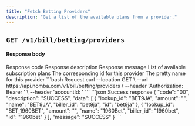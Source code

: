 ```yaml
---
title: "Fetch Betting Providers"
description: "Get a list of the available plans from a provider."
---
```


<CardGroup cols={2}>
    <Card
        title="Subscribe to betting"
        icon="link-simple"
        href="/products/bills/subscribe-to-betting"
    ></Card>
</CardGroup>

## `GET /v1/bill/betting/providers`


#### Response body

<ResponseField name="code" type="string" required>
    Response code
</ResponseField>

<ResponseField name="description" type="string" required>
    Response description
</ResponseField>

<ResponseField name="message" type="string" required>
    Response message
</ResponseField>

<ResponseField name="data" type="object[]">
    List of available subscription plans
    <Expandable title="object" defaultOpen="true">
        <ResponseField name="id" type="string" required>
            The corresponding id for this provider
        </ResponseField>
        <ResponseField name="name" type="string" required>
            The pretty name for this provider
        </ResponseField>
    </Expandable>
</ResponseField>

<RequestExample>
    ```bash Request
    curl --location  GET \
    --url  https://api.nomba.com/v1/bill/betting/providers \
    --header 'Authorization: Bearer <token>' \
    --header 'accountId: <accountId>'
        ```
</RequestExample>

<ResponseExample>
    ```json Success response
    {
        "code": "00",
        "description": "SUCCESS",
        "data": [
            {
                "lookup_id": "BET9JA",
                "amount": "",
                "name": "BET9JA",
                "biller_id": "bet9ja",
                "id": "bet9ja"
            },
            {
                "lookup_id": "BET_1960BET",
                "amount": "",
                "name": "1960Bet",
                "biller_id": "1960bet",
                "id": "1960bet"
            }
        ],
        "message": "SUCCESS"
    }
    ```
</ResponseExample>
